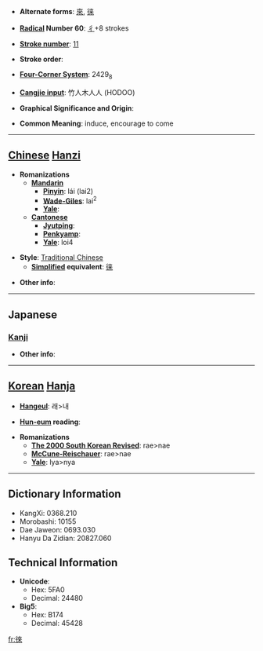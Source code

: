 * '''Alternate forms''': [[來]], [[徕]]

* '''[[Wiktionary:Chinese radical index| Radical]] Number 60''': [[Wiktionary:Chinese radical index 彳|彳]]+8 strokes

* '''[[Wiktionary:Chinese total strokes index|Stroke number]]''': [[Wiktionary:Chinese total strokes index 11|11]]

* '''Stroke order''': 

* '''[[Wiktionary:Chinese four corner index|Four-Corner System]]''': 2429<sub>8</sub>

* '''[[Wiktionary:Chinese Cangjie index|Cangjie input]]''': 竹人木人人 (HODOO)

* '''Graphical Significance and Origin''': 

* '''Common Meaning''': induce, encourage to come

----

== [[Chinese]] [[Hanzi]] ==

* '''Romanizations'''
** '''[[Mandarin]]'''
*** '''[[Pinyin]]''': lái (lai2)
*** '''[[Wade-Giles]]''': lai<sup>2</sup>
*** '''[[Yale]]''': 
** '''[[Cantonese]]'''
*** '''[[Jyutping]]''':
*** '''[[Penkyamp]]''': 
*** '''[[Yale]]''': loi4

* '''Style''': [[Traditional Chinese]] 
** '''[[Simplified Chinese|Simplified]] equivalent''': [[徕]]

* '''Other info''': 

----

==Japanese==
===[[Kanji]]===
{{kanji|on readings=[[らい]] (rai)|kun readings=[[くる]] (kuru), [[つく]] (tsuku), [[かえる]] (kaeru)}}

* '''Other info''':  

----

== [[Korean]] [[Hanja]] ==

* '''[[Hangeul]]''': 래>내

* '''[[Hun-eum]] reading''': 

* '''Romanizations'''
** '''[[The 2000 South Korean Revised Romanization|The 2000 South Korean Revised]]''': rae>nae
** '''[[McCune-Reischauer]]''': rae>nae
** '''[[Yale]]''': lya>nya

----

== Dictionary Information ==

* KangXi: 0368.210
* Morobashi: 10155
* Dae Jaweon: 0693.030
* Hanyu Da Zidian: 20827.060

== Technical Information ==

* '''Unicode''':
** Hex: 5FA0
** Decimal: 24480
* '''Big5''':
** Hex: B174
** Decimal: 45428

[[fr:徠]]